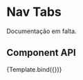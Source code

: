 
<Meta title="Components/NavTabs" component={NavTabs}/>

# Nav Tabs

Documentação em falta.

## Component API

<Props />


<Canvas>
  <Story name="NavTabs"
    argTypes={{
      onChangeTabs: { action: 'You have just touched the tab!' },
      onClickToggleDropdown: { action: 'Toggled dropdown!' },
      onClickGoBack: { action: 'Going back!' },
      onClickCreate: { action: 'Created!' },
      onClickSave: { action: 'Saved!' },
      onClickClear: { action: 'Cleared!' },
    }}
    args={{
      tabsIndicatorColor: "primary",
      backButtonDisable: false,
      editControlsRoot: "",
      hiddenEditControls: false,
      arrowToggleDropdownClasses: "",
      toggleDropdownTitle: "Report",
      hrefToggleDropdown: "/",
      backButtonTitle: "Previous"
    }}>
    {Template.bind({})}
   </Story>
</Canvas>
